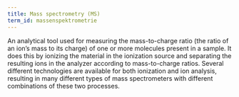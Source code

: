 ```yaml
---
title: Mass spectrometry (MS)
term_id: massenspektrometrie
---
```


An analytical tool used for measuring the mass-to-charge ratio (the ratio of an ion’s mass to its charge) of one or more molecules present in a sample. It does this by ionizing the material in the ionization source and separating the resulting ions in the analyzer according to mass-to-charge ratios. Several different technologies are available for both ionization and ion analysis, resulting in many different types of mass spectrometers with different combinations of these two processes.
